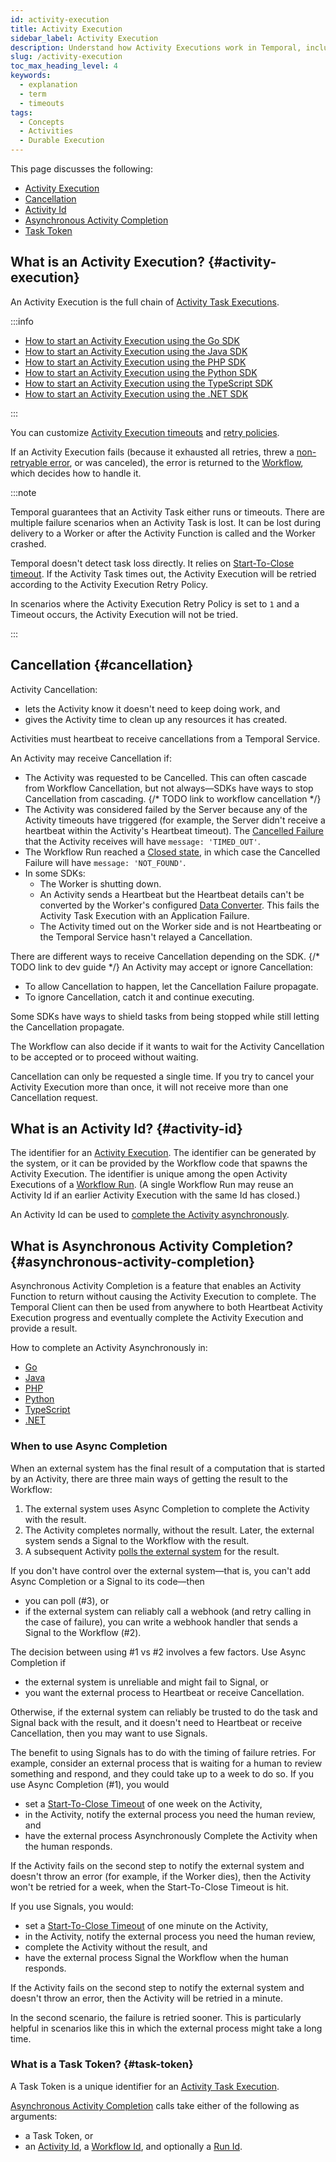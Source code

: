 ```yaml
---
id: activity-execution
title: Activity Execution
sidebar_label: Activity Execution
description: Understand how Activity Executions work in Temporal, including retries, timeouts, and failure handling.
slug: /activity-execution
toc_max_heading_level: 4
keywords:
  - explanation
  - term
  - timeouts
tags:
  - Concepts
  - Activities
  - Durable Execution
---
```



This page discusses the following:

- [Activity Execution](#activity-execution)
- [Cancellation](#cancellation)
- [Activity Id](#activity-id)
- [Asynchronous Activity Completion](#asynchronous-activity-completion)
- [Task Token](#task-token)

## What is an Activity Execution? {#activity-execution}

An Activity Execution is the full chain of [Activity Task Executions](/tasks#activity-task-execution).

:::info

- [How to start an Activity Execution using the Go SDK](/develop/go/core-application#activity-execution)
- [How to start an Activity Execution using the Java SDK](/develop/java/core-application#activity-execution)
- [How to start an Activity Execution using the PHP SDK](/develop/php/core-application#activity-execution)
- [How to start an Activity Execution using the Python SDK](/develop/python/core-application#activity-execution)
- [How to start an Activity Execution using the TypeScript SDK](/develop/typescript/core-application#activity-execution)
- [How to start an Activity Execution using the .NET SDK](/develop/dotnet/core-application#activity-execution)

:::
<CaptionedImage
    src="/diagrams/activity-execution.svg"
    title="Activity Execution"
    />

You can customize [Activity Execution timeouts](/encyclopedia/detecting-activity-failures#start-to-close-timeout) and [retry policies](/encyclopedia/retry-policies).

If an Activity Execution fails (because it exhausted all retries, threw a [non-retryable error](/encyclopedia/retry-policies#non-retryable-errors), or was canceled), the error is returned to the [Workflow](/workflows), which decides how to handle it.

:::note

Temporal guarantees that an Activity Task either runs or timeouts.
There are multiple failure scenarios when an Activity Task is lost.
It can be lost during delivery to a Worker or after the Activity Function is called and the Worker crashed.

Temporal doesn't detect task loss directly.
It relies on [Start-To-Close timeout](/encyclopedia/detecting-activity-failures#start-to-close-timeout).
If the Activity Task times out, the Activity Execution will be retried according to the Activity Execution Retry Policy.

In scenarios where the Activity Execution Retry Policy is set to `1` and a Timeout occurs, the Activity Execution will not be tried.

:::

## Cancellation {#cancellation}

Activity Cancellation:

- lets the Activity know it doesn't need to keep doing work, and
- gives the Activity time to clean up any resources it has created.

Activities must heartbeat to receive cancellations from a Temporal Service.

An Activity may receive Cancellation if:

- The Activity was requested to be Cancelled. This can often cascade from Workflow Cancellation, but not always—SDKs have ways to stop Cancellation from cascading. {/* TODO link to workflow cancellation */}
- The Activity was considered failed by the Server because any of the Activity timeouts have triggered (for example, the Server didn't receive a heartbeat within the Activity's Heartbeat timeout). The [Cancelled Failure](/references/failures#cancelled-failure) that the Activity receives will have `message: 'TIMED_OUT'`.
- The Workflow Run reached a [Closed state](/workflow-execution#workflow-execution-status), in which case the Cancelled Failure will have `message: 'NOT_FOUND'`.
- In some SDKs:
  - The Worker is shutting down.
  - An Activity sends a Heartbeat but the Heartbeat details can't be converted by the Worker's configured [Data Converter](/dataconversion). This fails the Activity Task Execution with an Application Failure.
  - The Activity timed out on the Worker side and is not Heartbeating or the Temporal Service hasn't relayed a Cancellation.

There are different ways to receive Cancellation depending on the SDK. {/* TODO link to dev guide */}
An Activity may accept or ignore Cancellation:

- To allow Cancellation to happen, let the Cancellation Failure propagate.
- To ignore Cancellation, catch it and continue executing.

Some SDKs have ways to shield tasks from being stopped while still letting the Cancellation propagate.

The Workflow can also decide if it wants to wait for the Activity Cancellation to be accepted or to proceed without waiting.

Cancellation can only be requested a single time.
If you try to cancel your Activity Execution more than once, it will not receive more than one Cancellation request.

## What is an Activity Id? {#activity-id}

The identifier for an [Activity Execution](#activity-execution).
The identifier can be generated by the system, or it can be provided by the Workflow code that spawns the Activity Execution.
The identifier is unique among the open Activity Executions of a [Workflow Run](/workflow-execution/workflowid-runid#run-id).
(A single Workflow Run may reuse an Activity Id if an earlier Activity Execution with the same Id has closed.)

An Activity Id can be used to [complete the Activity asynchronously](#asynchronous-activity-completion).

## What is Asynchronous Activity Completion? {#asynchronous-activity-completion}

Asynchronous Activity Completion is a feature that enables an Activity Function to return without causing the Activity Execution to complete.
The Temporal Client can then be used from anywhere to both Heartbeat Activity Execution progress and eventually complete the Activity Execution and provide a result.

How to complete an Activity Asynchronously in:

- [Go](/develop/go/asynchronous-activity-completion)
- [Java](/develop/java/asynchronous-activity-completion)
- [PHP](/develop/php/asynchronous-activity-completion)
- [Python](/develop/python/asynchronous-activity-completion)
- [TypeScript](/develop/typescript/asynchronous-activity-completion)
- [.NET](/develop/dotnet/asynchronous-activity)

### When to use Async Completion

When an external system has the final result of a computation that is started by an Activity, there are three main ways of getting the result to the Workflow:

1. The external system uses Async Completion to complete the Activity with the result.
2. The Activity completes normally, without the result. Later, the external system sends a Signal to the Workflow with the result.
3. A subsequent Activity [polls the external system](https://community.temporal.io/t/what-is-the-best-practice-for-a-polling-activity/328/2) for the result.

If you don't have control over the external system—that is, you can't add Async Completion or a Signal to its code—then

- you can poll (#3), or
- if the external system can reliably call a webhook (and retry calling in the case of failure), you can write a webhook handler that sends a Signal to the Workflow (#2).

The decision between using #1 vs #2 involves a few factors.
Use Async Completion if

- the external system is unreliable and might fail to Signal, or
- you want the external process to Heartbeat or receive Cancellation.

Otherwise, if the external system can reliably be trusted to do the task and Signal back with the result, and it doesn't need to Heartbeat or receive Cancellation, then you may want to use Signals.

The benefit to using Signals has to do with the timing of failure retries.
For example, consider an external process that is waiting for a human to review something and respond, and they could take up to a week to do so.
If you use Async Completion (#1), you would

- set a [Start-To-Close Timeout](/encyclopedia/detecting-activity-failures#start-to-close-timeout) of one week on the Activity,
- in the Activity, notify the external process you need the human review, and
- have the external process Asynchronously Complete the Activity when the human responds.

If the Activity fails on the second step to notify the external system and doesn't throw an error (for example, if the Worker dies), then the Activity won't be retried for a week, when the Start-To-Close Timeout is hit.

If you use Signals, you would:

- set a [Start-To-Close Timeout](/encyclopedia/detecting-activity-failures#start-to-close-timeout) of one minute on the Activity,
- in the Activity, notify the external process you need the human review,
- complete the Activity without the result, and
- have the external process Signal the Workflow when the human responds.

If the Activity fails on the second step to notify the external system and doesn't throw an error, then the Activity will be retried in a minute.

In the second scenario, the failure is retried sooner. This is particularly helpful in scenarios like this in which the external process might take a long time.

### What is a Task Token? {#task-token}

A Task Token is a unique identifier for an [Activity Task Execution](/tasks#activity-task-execution).

[Asynchronous Activity Completion](#asynchronous-activity-completion) calls take either of the following as arguments:

- a Task Token, or
- an [Activity Id](#activity-id), a [Workflow Id](/workflow-execution/workflowid-runid#workflow-id), and optionally a [Run Id](/workflow-execution/workflowid-runid#run-id).
